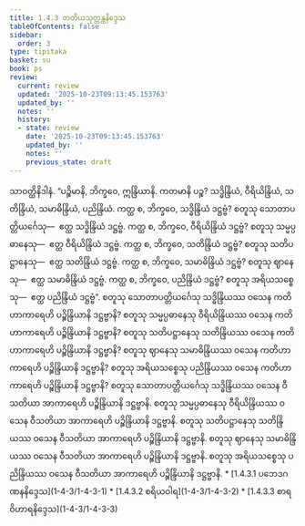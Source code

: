 ```yaml
---
title: 1.4.3 တတိယသုတ္တန္တနိဒ္ဒေသ
tableOfContents: false
sidebar:
  order: 3
type: tipitaka
basket: su
book: ps
review:
  current: review
  updated: '2025-10-23T09:13:45.153763'
  updated_by: ''
  notes: ''
  history:
  - state: review
    date: '2025-10-23T09:13:45.153763'
    updated_by: ''
    notes: ''
    previous_state: draft
---
```



<ReviewStatus review={frontmatter.review} showDetails={true} />

<HypothesisAnnotation frontmatter={frontmatter} />

<DynamicBreadcrumb />

<Division number="194" book="ps" e="ch" v="26" p="210">

<Paragraph number="1050" book="ps">
သာဝတ္ထိနိဒါနံ. “ပဉ္စိမာနိ, ဘိက္ခဝေ, ဣန္ဒြိယာနိ. ကတမာနိ ပဉ္စ? သဒ္ဓိန္ဒြိယံ, ဝီရိယိန္ဒြိယံ, သတိန္ဒြိယံ, သမာဓိန္ဒြိယံ, ပညိန္ဒြိယံ. ကတ္ထ စ, ဘိက္ခဝေ, သဒ္ဓိန္ဒြိယံ ဒဋ္ဌဗ္ဗံ? စတူသု သောတာပတ္တိယင်္ဂေသု—  ဧတ္ထ သဒ္ဓိန္ဒြိယံ ဒဋ္ဌဗ္ဗံ. ကတ္ထ စ, ဘိက္ခဝေ, ဝီရိယိန္ဒြိယံ ဒဋ္ဌဗ္ဗံ? စတူသု သမ္မပ္ပဓာနေသု—  ဧတ္ထ ဝီရိယိန္ဒြိယံ ဒဋ္ဌဗ္ဗံ. ကတ္ထ စ, ဘိက္ခဝေ, သတိန္ဒြိယံ ဒဋ္ဌဗ္ဗံ? စတူသု သတိပဋ္ဌာနေသု—  ဧတ္ထ သတိန္ဒြိယံ ဒဋ္ဌဗ္ဗံ. ကတ္ထ စ, ဘိက္ခဝေ, သမာဓိန္ဒြိယံ ဒဋ္ဌဗ္ဗံ? စတူသု ဈာနေသု—  ဧတ္ထ သမာဓိန္ဒြိယံ ဒဋ္ဌဗ္ဗံ. ကတ္ထ စ, ဘိက္ခဝေ, ပညိန္ဒြိယံ ဒဋ္ဌဗ္ဗံ? စတူသု အရိယသစ္စေသု—  ဧတ္ထ ပညိန္ဒြိယံ ဒဋ္ဌဗ္ဗံ”.



</Paragraph>

<Paragraph number="1051" book="ps">
စတူသု သောတာပတ္တိယင်္ဂေသု သဒ္ဓိန္ဒြိယဿ ဝသေန ကတိဟာကာရေဟိ ပဉ္စိန္ဒြိယာနိ ဒဋ္ဌဗ္ဗာနိ? စတူသု သမ္မပ္ပဓာနေသု ဝီရိယိန္ဒြိယဿ ဝသေန ကတိဟာကာရေဟိ ပဉ္စိန္ဒြိယာနိ ဒဋ္ဌဗ္ဗာနိ? စတူသု သတိပဋ္ဌာနေသု သတိန္ဒြိယဿ ဝသေန ကတိဟာကာရေဟိ ပဉ္စိန္ဒြိယာနိ ဒဋ္ဌဗ္ဗာနိ? စတူသု ဈာနေသု သမာဓိန္ဒြိယဿ ဝသေန ကတိဟာကာရေဟိ ပဉ္စိန္ဒြိယာနိ ဒဋ္ဌဗ္ဗာနိ? စတူသု အရိယသစ္စေသု ပညိန္ဒြိယဿ ဝသေန ကတိဟာကာရေဟိ ပဉ္စိန္ဒြိယာနိ ဒဋ္ဌဗ္ဗာနိ?



</Paragraph>

<Paragraph number="1052" book="ps">
စတူသု သောတာပတ္တိယင်္ဂေသု သဒ္ဓိန္ဒြိယဿ ဝသေန ဝီသတိယာ အာကာရေဟိ ပဉ္စိန္ဒြိယာနိ ဒဋ္ဌဗ္ဗာနိ. စတူသု သမ္မပ္ပဓာနေသု ဝီရိယိန္ဒြိယဿ ဝသေန ဝီသတိယာ အာကာရေဟိ ပဉ္စိန္ဒြိယာနိ ဒဋ္ဌဗ္ဗာနိ. စတူသု သတိပဋ္ဌာနေသု သတိန္ဒြိယဿ ဝသေန ဝီသတိယာ အာကာရေဟိ ပဉ္စိန္ဒြိယာနိ ဒဋ္ဌဗ္ဗာနိ. စတူသု ဈာနေသု သမာဓိန္ဒြိယဿ ဝသေန ဝီသတိယာ အာကာရေဟိ ပဉ္စိန္ဒြိယာနိ ဒဋ္ဌဗ္ဗာနိ. စတူသု အရိယသစ္စေသု ပညိန္ဒြိယဿ ဝသေန ဝီသတိယာ အာကာရေဟိ ပဉ္စိန္ဒြိယာနိ ဒဋ္ဌဗ္ဗာနိ.

</Paragraph>
</Division>

<TableOfContents book="ps" section="1.4.3">
* [1.4.3.1 ပဘေဒဂဏနနိဒ္ဒေသ](1-4-3/1-4-3-1)
* [1.4.3.2 စရိယဝါရ](1-4-3/1-4-3-2)
* [1.4.3.3 စာရဝိဟာရနိဒ္ဒေသ](1-4-3/1-4-3-3)
</TableOfContents>